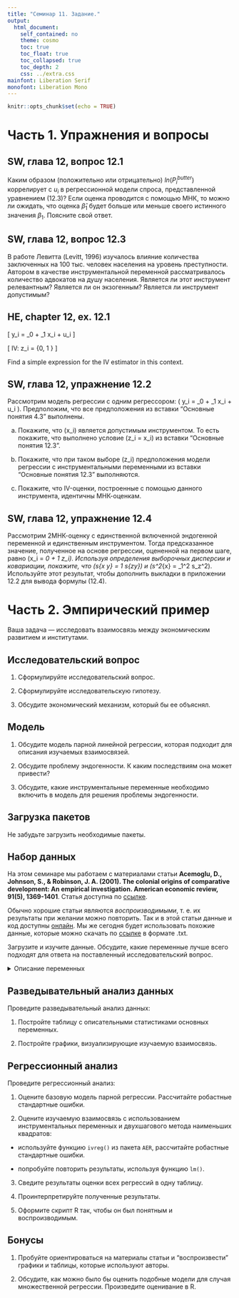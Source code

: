 ```yaml
---
title: "Семинар 11. Задание."
output:  
  html_document:  
    self_contained: no  
    theme: cosmo
    toc: true
    toc_float: true
    toc_collapsed: true
    toc_depth: 2
    css: ../extra.css
mainfont: Liberation Serif
monofont: Liberation Mono
---
```


```r
knitr::opts_chunk$set(echo = TRUE)
```


# Часть 1. Упражнения и вопросы

## SW, глава 12, вопрос 12.1
Каким образом (положительно или отрицательно) $ln(P_i^{butter})$ коррелирует с $u_i$ в регрессионной модели спроса, представленной уравнением (12.3)? Если оценка проводится с помощью МНК, то можно ли ожидать, что оценка $\hat \beta_1$ будет больше или меньше своего истинного значения $\beta_1$. Поясните свой ответ.

## SW, глава 12, вопрос 12.3
В работе Левитта (Levitt, 1996) изучалось влияние количества заключенных на 100 тыс. человек населения на уровень преступности. Автором в качестве инструментальной переменной рассматривалось количество адвокатов на душу населения. Является ли этот инструмент релевантным? Является ли он экзогенным? Является ли инструмент допустимым?

## HE, chapter 12, ex. 12.1
\[ y_i = \beta_0 + \beta_1 x_i + u_i \]

\[ IV: z_i = \{0, 1 \} \]

Find a simple expression for the IV estimator in this context.

## SW, глава 12, упражнение 12.2
Рассмотрим модель регрессии с одним регрессором: \( y_i = \beta_0 + \beta_1 x_i + u_i \). Предположим, что все предположения из вставки "Основные понятия 4.3" выполнены.

a. Покажите, что \(x_i\) является допустимым инструментом. То есть покажите, что выполнено условие \(z_i = x_i\) из вставки "Основные понятия 12.3".

b. Покажите, что при таком выборе \(z_i\) предположения модели регрессии с инструментальными переменными из вставки "Основные понятия 12.3" выполняются.

c. Покажите, что IV-оценки, построенные с помощью данного инструмента, идентичны МНК-оценкам.

## SW, глава 12, упражнение 12.4
Рассмотрим 2МНК-оценку с единственной включенной эндогенной переменной и единственным инструментом. Тогда предсказанное значение, полученное на основе регрессии, оцененной на первом шаге, равно \(\hat x_i = \hat \pi_0 + \hat \pi_1 z_i\). Используя определения выборочных дисперсии и ковариации, покажите, что \(s_{\hat x y} = \hat \pi_1 s_{zy}\) и \(s^2_{\hat x} = \hat \pi_1^2 s_z^2\). Используйте этот результат, чтобы дополнить выкладки в приложении 12.2 для вывода формулы (12.4).


# Часть 2. Эмпирический пример

Ваша задача --- исследовать взаимосвязь между экономическим развитием и институтами. 

## Исследовательский вопрос

1. Сформулируйте исследовательский вопрос.

2. Сформулируйте исследовательскую гипотезу.

3. Обсудите экономический механизм, который бы ее объяснял.  


## Модель

1. Обсудите модель парной линейной регрессии, которая подходит для описания изучаемых взаимосвязей. 

2. Обсудите проблему эндогенности. К каким последствиям она может привести?

3. Обсудите, какие инструментальные переменные необходимо включить в модель для решения проблемы эндогенности.


## Загрузка пакетов

Не забудьте загрузить необходимые пакеты.


## Набор данных

На этом семинаре мы работаем с материалами статьи **Acemoglu, D., Johnson, S., & Robinson, J. A. (2001). The colonial origins of comparative development: An empirical investigation. American economic review, 91(5), 1369-1401**. Статья доступна по [ссылке](https://www.aeaweb.org/articles?id=10.1257/aer.91.5.1369).

Обычно хорошие статьи являются *воспроизводимыми*, т. е. их результаты при желании можно повторить. Так и в этой статьи данные и код доступны [онлайн](https://www.openicpsr.org/openicpsr/project/112564/version/V1/view). Мы же сегодня будет использовать похожие данные, которые можно скачать по [ссылке](datasets/AJR2001.txt) в формате .txt.

Загрузите и изучите данные. Обсудите, какие переменные лучше всего подходят для ответа на поставленный исследовательский вопрос.

<details>
  <summary>Описание переменных</summary>
| Name             | Label                                                     |
|------------------|-----------------------------------------------------------|
| longname         | full country name                                         |
| shortnam         | 3 letter country name                                     |
| logmort0         | Original Log Settler Mortality                            |
| risk             | Exp Risk                                                  |
| loggdp           | Log GDP per capita (PPP) in 1995                          |
| campaign         | Original mortality from campaign                          |
| source0          | Country source of own m. rate                             |
| slave            | Data from forced labor                                    |
| latitude         | Absolute value of latitude                                |
| neoeuro          | 'New-Europes'(USA,CAN,AUS,NZL)                            |
| asia             | Asia                                                      |
| africa           | Africa                                                    |
| other            | 'Other' Cont (AUS, NZL, MLT)                              |
| edes1975         | Pop of Euro Descent, 1975                                 |
| campaignsj       | Ошибка:509                                                |
| campaignsj2      | Ошибка:509                                                |
| mortnaval1       | mortality using naval stations, method 1                  |
| logmortnaval1    | logr mortality using naval stations, method 1             |
| mortnaval2       | mortality using naval stations, method 2                  |
| logmortnaval2    | log mortality using naval stations, method 2              |
| mortjam          | mortality benchmarking to the Caribbean                   |
| logmortjam       | log mortality benchmarking to the Caribbean               |
| logmortcap250    | log mortality capped at 250                               |
| logmortjam250    | log mortality benchmarked to the Caribbean, capped at 250 |
| wandcafrica      | west and central Africa                                   |
| malfal94         | Falciparum malaria index 1994                             |
| wacacontested    | contested observations in west and central Africa         |
| mortnaval2250    | mortality using naval stations, capped at 250             |
| logmortnaval2250 | log mortality using naval stations capped at 250          |
| mortnaval1250    | mortality using naval stations, capped at 250             |
| logmortnaval1250 | log mortality using naval stations capped at 250          |
</details>

## Разведывательный анализ данных

Проведите разведывательный анализ данных: 

1. Постройте таблицу с описательными статистиками основных переменных.

2. Постройте графики, визуализирующие изучаемую взаимосвязь.


## Регрессионный анализ

Проведите регрессионный анализ: 

1. Оцените базовую модель парной регрессии. Рассчитайте робастные стандартные ошибки. 

2. Оцените изучаемую взаимосвязь с использованием инструментальных переменных и двухшагового метода наименьших квадратов: 

* используйте функцию `ivreg()` из пакета `AER`, рассчитайте робастные стандартные ошибки. 

* попробуйте повторить результаты, используя функцию `lm()`. 

3. Сведите результаты оценки всех регрессий в одну таблицу. 

4. Проинтерпретируйте полученные результаты.

5. Оформите скрипт R так, чтобы он был понятным и воспроизводимым. 


## Бонусы

1. Пробуйте ориентироваться на материалы статьи и "воспроизвести" графики и таблицы, которые используют авторы.

2. Обсудите, как можно было бы оценить подобные модели для случая множественной регрессии. Произведите оценивание в R.
